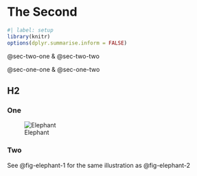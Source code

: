 # The Second

```r
#| label: setup
library(knitr)
options(dplyr.summarise.inform = FALSE)
```

@sec-two-one & @sec-two-two

@sec-one-one & @sec-one-two

## H2

### One {#sec-two-one}

![Elephant](../resources/elephant.png){#fig-elephant-2}

### Two {#sec-two-two}

See @fig-elephant-1 for the same illustration as @fig-elephant-2


